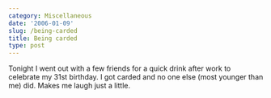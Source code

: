 ```yaml
---
category: Miscellaneous
date: '2006-01-09'
slug: /being-carded
title: Being carded
type: post
---
```



Tonight I went out with a few friends for a quick drink after work
to celebrate my 31st birthday. I got carded and no one else (most
younger than me) did. Makes me laugh just a little.